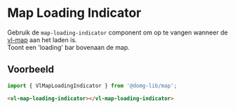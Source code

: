 
# Map Loading Indicator

<VluxMetaData id="map-loading-indicator" />

Gebruik de `map-loading-indicator` component om op te vangen wanneer de [vl-map](/docs/map-map--map-default) aan het
laden is.<br/>
Toont een 'loading' bar bovenaan de map.


## Voorbeeld

```js
import { VlMapLoadingIndicator } from '@domg-lib/map';
```

```html
<vl-map-loading-indicator></vl-map-loading-indicator>
```

<Canvas of={VlMapLoadingIndicatorStories.MapLoadingIndicatorDefault}/>
